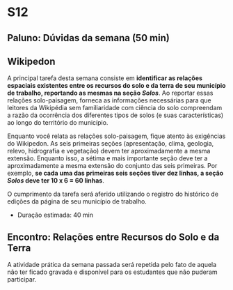 # S12

## Paluno: Dúvidas da semana (50 min)

## Wikipedon

A principal tarefa desta semana consiste em **identificar as relações espaciais existentes entre os recursos do solo e da terra de seu município de trabalho, reportando as mesmas na seção _Solos_**. Ao reportar essas relações solo-paisagem, forneca as informações necessárias para que leitores da Wikipédia sem familiaridade com ciência do solo compreendam a razão da ocorrência dos diferentes tipos de solos (e suas características) ao longo do território do município.

Enquanto você relata as relações solo-paisagem, fique atento às exigências do Wikipedon. As seis primeiras seções (apresentação, clima, geologia, relevo, hidrografia e vegetação) devem ter aproximadamente a mesma extensão. Enquanto isso, a sétima e mais importante seção deve ter a aproximadamente a mesma extensão do conjunto das seis primeiras. Por exemplo, **se cada uma das primeiras seis seções tiver dez linhas, a seção _Solos_ deve ter 10 x 6 = 60 linhas**.

O cumprimento da tarefa será aferido utilizando o registro do histórico de edições da página de seu município de trabalho.

* Duração estimada: 40 min

## Encontro: Relações entre Recursos do Solo e da Terra

A atividade prática da semana passada será repetida pelo fato de aquela não ter ficado gravada e disponível para os estudantes que não puderam participar.
